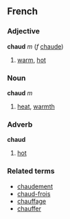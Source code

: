 ==French==
===Adjective===
'''chaud''' ''m'' (''f'' [[chaude]])

# [[warm]], [[hot]]

===Noun===
'''chaud''' ''m''

# [[heat]], [[warmth]]

===Adverb===
'''chaud'''

# [[hot]]

===Related terms===
*[[chaudement]]
*[[chaud-frois]]
*[[chauffage]]
*[[chauffer]]